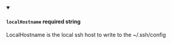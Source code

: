 
<details className="config-field" data-expandable="false" open>
<summary>

#### `localHostname` <span class="config-field-required" data-required="false">required</span> <span class="config-field-type">string</span> <span class="config-field-default"></span> <span class="config-field-enum"></span>

LocalHostname is the local ssh host to write to the ~/.ssh/config

</summary>



</details>
